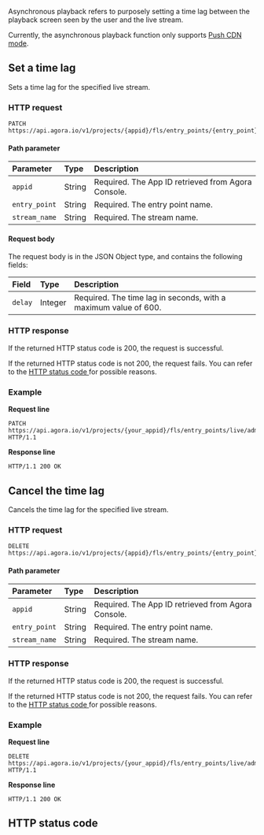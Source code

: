 
Asynchronous playback refers to purposely setting a time lag between the playback screen seen by the user and the live stream.

<Admonition type="info">Currently, the asynchronous playback function only supports [Push CDN mode](../get-started/enable-broadcast-streaming).</Admonition>

## Set a time lag

Sets a time lag for the specified live stream.

### HTTP request

```shellscript
PATCH https://api.agora.io/v1/projects/{appid}/fls/entry_points/{entry_point}/admin/delayed_streams/{stream_name}
```

#### Path parameter

| Parameter | Type | Description |
| :------------ | :----- | :----------------------------------- |
| `appid` | String | Required. The App ID retrieved from Agora Console. |
| `entry_point` | String | Required. The entry point name. |
| `stream_name` | String | Required. The stream name. |

#### Request body

The request body is in the JSON Object type, and contains the following fields:

| Field | Type | Description |
| :------ | :------ | :---------------------------------------- |
| `delay` | Integer | Required. The time lag in seconds, with a maximum value of 600. |

### HTTP response

If the returned HTTP status code is 200, the request is successful.

If the returned HTTP status code is not 200, the request fails. You can refer to the [HTTP status code ](#http-code)for possible reasons.

### Example

**Request line**

```shellscript
PATCH https://api.agora.io/v1/projects/{your_appid}/fls/entry_points/live/admin/delayed_streams/{stream_name} HTTP/1.1
```

**Response line**

```shellscript
HTTP/1.1 200 OK
```

## Cancel the time lag

Cancels the time lag for the specified live stream.

### HTTP request

```shellscript
DELETE https://api.agora.io/v1/projects/{appid}/fls/entry_points/{entry_point}/admin/delayed_streams/{stream_name}
```

#### Path parameter

| Parameter | Type | Description |
| :------------ | :----- | :----------------------------------- |
| `appid` | String | Required. The App ID retrieved from Agora Console. |
| `entry_point` | String | Required. The entry point name. |
| `stream_name` | String | Required. The stream name. |

### HTTP response

If the returned HTTP status code is 200, the request is successful.

If the returned HTTP status code is not 200, the request fails. You can refer to the [HTTP status code ](#http-code)for possible reasons.

### Example

**Request line**

```shellscript
DELETE https://api.agora.io/v1/projects/{your_appid}/fls/entry_points/live/admin/delayed_streams/{stream_name} HTTP/1.1
```

**Response line**

```shellscript
HTTP/1.1 200 OK
```

<a name="http-code"></a>
## HTTP status code
<StatusCode />